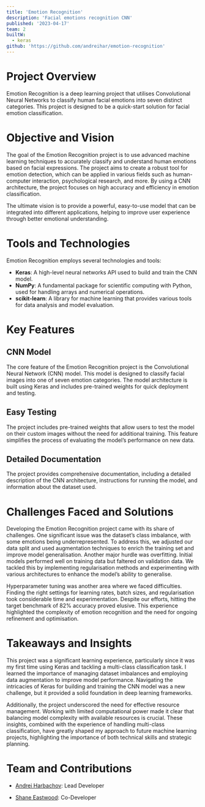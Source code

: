```yaml
---
title: 'Emotion Recognition'
description: 'Facial emotions recognition CNN'
published: '2023-04-17'
team: 2
builtW:
  - keras
github: 'https://github.com/andreihar/emotion-recognition'
---
```


# Project Overview

Emotion Recognition is a deep learning project that utilises Convolutional Neural Networks to classify human facial emotions into seven distinct categories. This project is designed to be a quick-start solution for facial emotion classification.

# Objective and Vision

The goal of the Emotion Recognition project is to use advanced machine learning techniques to accurately classify and understand human emotions based on facial expressions. The project aims to create a robust tool for emotion detection, which can be applied in various fields such as human-computer interaction, psychological research, and more. By using a CNN architecture, the project focuses on high accuracy and efficiency in emotion classification.

The ultimate vision is to provide a powerful, easy-to-use model that can be integrated into different applications, helping to improve user experience through better emotional understanding.

# Tools and Technologies

Emotion Recognition employs several technologies and tools:

- **Keras**: A high-level neural networks API used to build and train the CNN model.
- **NumPy**: A fundamental package for scientific computing with Python, used for handling arrays and numerical operations.
- **scikit-learn**: A library for machine learning that provides various tools for data analysis and model evaluation.

# Key Features

## CNN Model

The core feature of the Emotion Recognition project is the Convolutional Neural Network (CNN) model. This model is designed to classify facial images into one of seven emotion categories. The model architecture is built using Keras and includes pre-trained weights for quick deployment and testing.

## Easy Testing

The project includes pre-trained weights that allow users to test the model on their custom images without the need for additional training. This feature simplifies the process of evaluating the model’s performance on new data.

## Detailed Documentation

The project provides comprehensive documentation, including a detailed description of the CNN architecture, instructions for running the model, and information about the dataset used.

# Challenges Faced and Solutions

Developing the Emotion Recognition project came with its share of challenges. One significant issue was the dataset’s class imbalance, with some emotions being underrepresented. To address this, we adjusted our data split and used augmentation techniques to enrich the training set and improve model generalisation. Another major hurdle was overfitting. Initial models performed well on training data but faltered on validation data. We tackled this by implementing regularisation methods and experimenting with various architectures to enhance the model’s ability to generalise.

Hyperparameter tuning was another area where we faced difficulties. Finding the right settings for learning rates, batch sizes, and regularisation took considerable time and experimentation. Despite our efforts, hitting the target benchmark of 82% accuracy proved elusive. This experience highlighted the complexity of emotion recognition and the need for ongoing refinement and optimisation.

# Takeaways and Insights

This project was a significant learning experience, particularly since it was my first time using Keras and tackling a multi-class classification task. I learned the importance of managing dataset imbalances and employing data augmentation to improve model performance. Navigating the intricacies of Keras for building and training the CNN model was a new challenge, but it provided a solid foundation in deep learning frameworks.

Additionally, the project underscored the need for effective resource management. Working with limited computational power made it clear that balancing model complexity with available resources is crucial. These insights, combined with the experience of handling multi-class classification, have greatly shaped my approach to future machine learning projects, highlighting the importance of both technical skills and strategic planning.

# Team and Contributions

- [Andrei Harbachov](https://www.linkedin.com/in/andreihar/): Lead Developer

- [Shane Eastwood](https://linkedin.com/in/shane-eastwood-3549479b/): Co-Developer